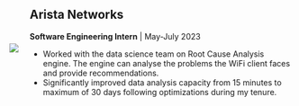
<style>
  .image-and-details {
    display: flex;
    align-items: center;
  }

  .image-and-details img {
    max-width: 200px; /* Adjust the width as needed */
    margin-right: 20px; /* Add spacing between the image and details */
  }
  .details {
    padding: 10px; /* Add padding to create a gap between the image and details */
  }
</style>

<div class="image-and-details">
  
  ![](images/arista_logo.webp)
  <div class="detials">
  <h2> Arista Networks </h2>
  <p> <b>Software Engineering Intern</b> | May-July 2023 </p>
  - Worked with the data science team on Root Cause Analysis engine. The engine can analyse the problems the WiFi client faces and provide recommendations.
  - Significantly improved data analysis capacity from 15 minutes to maximum of 30 days following optimizations during my tenure.
  </div>
</div>
